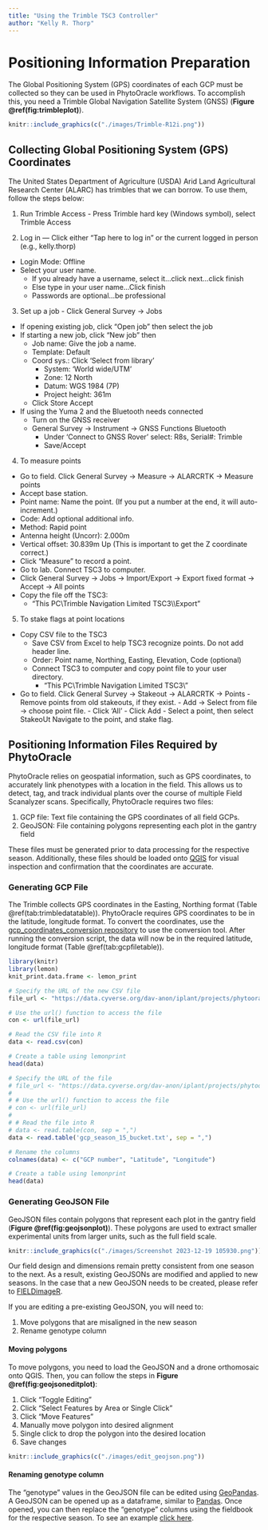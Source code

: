 ---
title: "Using the Trimble TSC3 Controller"
author: "Kelly R. Thorp"
---

\newpage

# Positioning Information Preparation
The Global Positioning System (GPS) coordinates of each GCP must be collected so they can be used in PhytoOracle workflows. To accomplish this, you need a Trimble Global Navigation Satellite System (GNSS) (**Figure \@ref(fig:trimbleplot)**).

```{r trimbleplot, echo=FALSE, out.width="70%", out.height="70%", fig.show='hold', fig.align='center', fig.cap="Trimble Global Navigation Satellite System (GNSS) used to collect accurate Global Positioning System (GPS) coordinates of Ground Control Points (GCPs)."}
knitr::include_graphics(c("./images/Trimble-R12i.png"))
```

## Collecting Global Positioning System (GPS) Coordinates
The United States Department of Agriculture (USDA) Arid Land Agricultural Research Center (ALARC) has trimbles that we can borrow. To use them, follow the steps below: 

1. Run Trimble Access - Press Trimble hard key (Windows symbol), select Trimble Access 

2. Log in — Click either "Tap here to log in" or the current logged in person (e.g., kelly.thorp)

  - Login Mode: Offline 
  - Select your user name. 
    - If you already have a username, select it...click next...click finish 
  	- Else type in your user name...Click finish 
  	- Passwords are optional...be professional
		
3. Set up a job - Click General Survey -> Jobs

  - If opening existing job, click "Open job" then select the job 
  - If starting a new job, click "New job" then 
  	- Job name: Give the job a name. 
  	- Template: Default 
  	- Coord sys.: Click 'Select from library' 
  		- System: 'World wide/UTM' 
  		- Zone: 12 North 
  		- Datum: WGS 1984 (7P) 
  		- Project height: 361m 
  	- Click Store Accept 
  - If using the Yuma 2 and the Bluetooth needs connected 
  	- Turn on the GNSS receiver 
  	- General Survey -> Instrument -> GNSS Functions Bluetooth 
  		- Under 'Connect to GNSS Rover' select: R8s, Serial#: Trimble 
  		- Save/Accept
			
4. To measure points

  - Go to field. Click General Survey -> Measure -> ALARCRTK -> Measure points 
  - Accept base station. 
  - Point name: Name the point. (If you put a number at the end, it will auto-increment.) 
  - Code: Add optional additional info.
  - Method: Rapid point 
  - Antenna height (Uncorr): 2.000m 
  - Vertical offset: 30.839m Up (This is important to get the Z coordinate correct.) 
  - Click "Measure" to record a point. 
  - Go to lab. Connect TSC3 to computer.
  - Click General Survey -> Jobs -> Import/Export -> Export fixed format -> Accept -> All points 
  - Copy the file off the TSC3: 
    - "This PC\\Trimble Navigation Limited TSC3\\<Your user name>\\Export"
	  
5. To stake flags at point locations

  - Copy CSV file to the TSC3 
    - Save CSV from Excel to help TSC3 recognize points. Do not add header line. 
  	- Order: Point name, Northing, Easting, Elevation, Code (optional) 
  	- Connect TSC3 to computer and copy point file to your user directory.
  	  - "This PC\\Trimble Navigation Limited TSC3\\<Your user name>"
  -  Go to field. Click General Survey -> Stakeout -> ALARCRTK -> Points
    - Remove points from old stakeouts, if they exist.
  	- Add -> Select from file -> choose point file. 
  	- Click 'All' - Click Add 
  	- Select a point, then select StakeoUt Navigate to the point, and stake flag.
		
## Positioning Information Files Required by PhytoOracle
PhytoOracle relies on geospatial information, such as GPS coordinates, to accurately link phenotypes with a location in the field. This allows us to detect, tag, and track individual plants over the course of multiple Field Scanalyzer scans. Specifically, PhytoOracle requires two files:

1. GCP file: Text file containing the GPS coordinates of all field GCPs.
2. GeoJSON: File containing polygons representing each plot in the gantry field

These files must be generated prior to data processing for the respective season. Additionally, these files should be loaded onto [QGIS](https://qgis.org/en/site/) for visual inspection and confirmation that the coordinates are accurate.

### Generating GCP File
The Trimble collects GPS coordinates in the Easting, Northing format (Table \@ref(tab:trimbledatatable)). PhytoOracle requires GPS coordinates to be in the latitude, longitude format. To convert the coordinates, use  the [gcp_coordinates_conversion repository](https://github.com/phytooracle/gcp_coordinates_conversion) to use the conversion tool. After running the conversion script, the data will now be in the required latitude, longitude format (Table \@ref(tab:gcpfiletable)).

```{r , echo=FALSE, message=FALSE, warning=FALSE, results='hide'}
library(knitr)
library(lemon)
knit_print.data.frame <- lemon_print
```

```{r trimbledatatable, caption='Ground Control Point (GCP) coordinate file. Each row represents the coordinate of a single GCP.', render=lemon_print, echo=FALSE, message=FALSE, warning=FALSE, fig.align='center', fig.show='hold'}
# Specify the URL of the new CSV file
file_url <- "https://data.cyverse.org/dav-anon/iplant/projects/phytooracle/data_to_share/examples/2023_Gantry_Lettuce_GCP_Coordinates_original.csv"

# Use the url() function to access the file
con <- url(file_url)

# Read the CSV file into R
data <- read.csv(con)

# Create a table using lemonprint
head(data)
```

```{r gcpfiletable, caption='Ground Control Point (GCP) coordinate file. Each row represents the coordinate of a single GCP.', render=lemon_print, echo=FALSE, message=FALSE, warning=FALSE, fig.align='center', fig.show='hold'}
# Specify the URL of the file
# file_url <- "https://data.cyverse.org/dav-anon/iplant/projects/phytooracle/season_15_lettuce_yr_2022/level_0/necessary_files/gcp_season_15_bucket.txt"
# 
# # Use the url() function to access the file
# con <- url(file_url)
# 
# # Read the file into R
# data <- read.table(con, sep = ",")
data <- read.table('gcp_season_15_bucket.txt', sep = ",")

# Rename the columns
colnames(data) <- c("GCP number", "Latitude", "Longitude")

# Create a table using lemonprint
head(data)
```

### Generating GeoJSON File
GeoJSON files contain polygons that represent each plot in the gantry field (**Figure \@ref(fig:geojsonplot)**). These polygons are used to extract smaller experimental units from larger units, such as the full field scale.

```{r geojsonplot, echo=FALSE, out.width="90%", out.height="90%", fig.show='hold', fig.align='center', fig.cap="GeoJSON file containing a single polygon for each plot."}
knitr::include_graphics(c("./images/Screenshot 2023-12-19 105930.png"))
```

Our field design and dimensions remain pretty consistent from one season to the next. As a result, existing GeoJSONs are modified and applied to new seasons. In the case that a new GeoJSON needs to be created, please refer to [FIELDimageR](https://github.com/OpenDroneMap/FIELDimageR?tab=readme-ov-file#p5).

If you are editing a pre-existing GeoJSON, you will need to:

1. Move polygons that are misaligned in the new season
2. Rename genotype column

#### Moving polygons
To move polygons, you need to load the GeoJSON and a drone orthomosaic onto QGIS. Then, you can follow the steps in **Figure \@ref(fig:geojsoneditplot)**:

1. Click "Toggle Editing"
2. Click "Select Features by Area or Single Click"
3. Click "Move Features"
4. Manually move polygon into desired alignment
5. Single click to drop the polygon into the desired location
6. Save changes

```{r geojsoneditplot, echo=FALSE, out.width="100%", out.height="100%", fig.show='hold', fig.align='center', fig.cap="Editing GeoJSON polygons using QGIS."}
knitr::include_graphics(c("./images/edit_geojson.png"))
```

#### Renaming genotype column
The "genotype" values in the GeoJSON file can be edited using [GeoPandas](https://geopandas.org/en/stable/). A GeoJSON can be opened up as a dataframe, similar to [Pandas](https://pandas.pydata.org/). Once opened, you can then replace the "genotype" columns using the fieldbook for the respective season. To see an example [click here](https://github.com/phytooracle/correct_plot_information).
